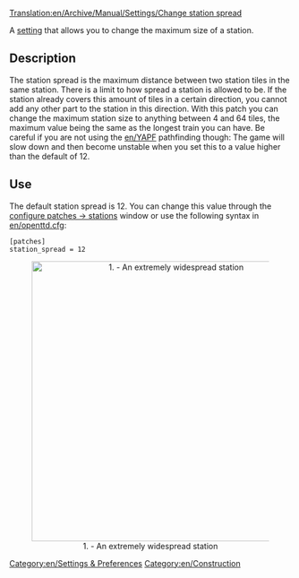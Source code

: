 [[Translation:en/Archive/Manual/Settings/Change station spread]]


[[Category:en/Settings & Preferences]]
[[Category:en/Construction]]

A [[en/Archive/Manual/Settings/Advanced Settings|setting]] that allows you to change the maximum size of a station.

==Description==
The station spread is the maximum distance between two station tiles in the same station. There is a limit to how spread a station is allowed to be. If the station already covers this amount of tiles in a certain direction, you cannot add any other part to the station in this direction. With this patch you can change the maximum station size to anything between 4 and 64 tiles, the maximum value being the same as the longest train you can have. Be careful if you are not using the [[en/YAPF]] pathfinding though: The game will slow down and then become unstable when you set this to a value higher than the default of 12.

==Use==
The default station spread is 12. You can change this value through the [[en/Archive/Manual/Settings/Advanced Settings/Stations#Max station spread|configure patches -> stations]] window or use the following syntax in [[en/openttd.cfg]]:
<pre>[patches]
station_spread = 12</pre>

<center>[[File:en/changeStationSpread.png|thumb|center|500px|1. - An extremely widespread station]]</center>